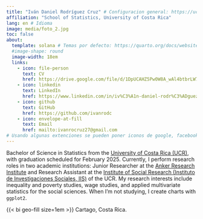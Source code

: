 ```yaml
---
title: "Iván Daniel Rodríguez Cruz" # Configuracion general: https://ucsb-meds.github.io/creating-quarto-websites/
affiliation: "School of Statistics, University of Costa Rica" 
lang: en # Idioma
image: media/foto_2.jpg    
toc: false
about: 
  template: solana # Temas por defecto: https://quarto.org/docs/websites/website-about.html#templates
  #image-shape: round
  image-width: 18em
  links:
    - icon: file-person
      text: CV
      href: https://drive.google.com/file/d/1DpUCAHZ5Pw0W8A_wAl4btbrLW75qh7GB/view?usp=drive_link
    - icon: linkedin
      text: LinkedIn
      href: https://www.linkedin.com/in/iv%C3%A1n-daniel-rodr%C3%ADguez-cruz-2471a325a/
    - icon: github
      text: GitHub
      href: https://github.com/ivanrodc
    - icon: envelope-at-fill
      text: Email
      href: mailto:ivanrocruz27@gmail.com
# Usando algunas extenciones se pueden poner iconos de google, facebook, etc en el texto: https://quarto.org/docs/extensions/
---
```


Bachelor of Science in Statistics from the [University of Costa Rica (UCR)](https://www.ucr.ac.cr/), with graduation scheduled for February 2025. Currently, I perform research roles in two academic institutions: Junior Researcher at the [Anker Research Institute](https://www.ankerresearchinstitute.org/) and Research Assistant at the [Institute of Social Research (Instituto de Investigaciones Sociales, IIS)](https://iis.ucr.ac.cr/) of the UCR. My research interests include inequality and poverty studies, wage studies, and applied multivariate statistics for the social sciences. When I'm not studying, I create charts with `ggplot2`.

{{< bi geo-fill size=1em >}} Cartago, Costa Rica.
